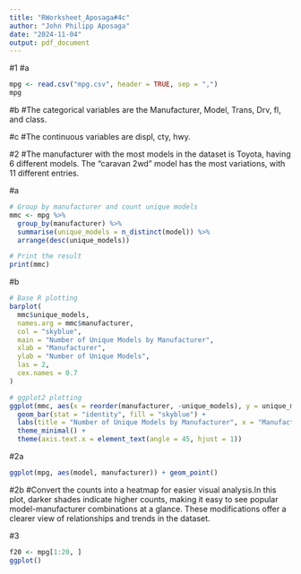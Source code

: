 ```yaml
---
title: "RWorksheet_Aposaga#4c"
author: "John Philipp Aposaga"
date: "2024-11-04"
output: pdf_document
---
```

#1
#a
```r
mpg <- read.csv("mpg.csv", header = TRUE, sep = ",")
mpg
```   
#b
#The categorical variables are the Manufacturer, Model, Trans, Drv, fl, and class.

#c
#The continuous variables are displ, cty, hwy.

#2
#The manufacturer with the most models in the dataset is Toyota, having 6 different models. The "caravan 2wd" model has the most variations, with 11 different entries.

#a
```r
# Group by manufacturer and count unique models
mmc <- mpg %>%
  group_by(manufacturer) %>%
  summarise(unique_models = n_distinct(model)) %>%
  arrange(desc(unique_models))

# Print the result
print(mmc)
```
#b
```r
# Base R plotting
barplot(
  mmc$unique_models,
  names.arg = mmc$manufacturer,
  col = "skyblue",
  main = "Number of Unique Models by Manufacturer",
  xlab = "Manufacturer",
  ylab = "Number of Unique Models",
  las = 2,
  cex.names = 0.7
)

# ggplot2 plotting
ggplot(mmc, aes(x = reorder(manufacturer, -unique_models), y = unique_models)) +
  geom_bar(stat = "identity", fill = "skyblue") +
  labs(title = "Number of Unique Models by Manufacturer", x = "Manufacturer", y = "Number of Unique Models") +
  theme_minimal() +
  theme(axis.text.x = element_text(angle = 45, hjust = 1))
```

#2a
```r
ggplot(mpg, aes(model, manufacturer)) + geom_point()
```
#2b
#Convert the counts into a heatmap for easier visual analysis.In this plot, darker shades indicate higher counts, making it easy to see popular model-manufacturer combinations at a glance. These modifications offer a clearer view of relationships and trends in the dataset.

#3
```r
f20 <- mpg[1:20, ]
ggplot()
```






